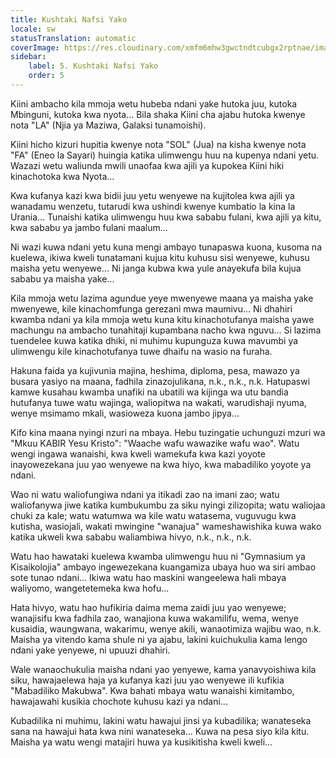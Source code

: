 ```yaml
---
title: Kushtaki Nafsi Yako
locale: sw
statusTranslation: automatic
coverImage: https://res.cloudinary.com/xmfm6mhw3gwctndtcubgx2rptnae/image/upload/v1740468922/small_cover_tratado_de_psicologia_revolucionaria_a4c0dca4e0.webp
sidebar:
    label: 5. Kushtaki Nafsi Yako
    order: 5
---
```

Kiini ambacho kila mmoja wetu hubeba ndani yake hutoka juu, kutoka Mbinguni, kutoka kwa nyota... Bila shaka Kiini cha ajabu hutoka kwenye nota "LA" (Njia ya Maziwa, Galaksi tunamoishi).

Kiini hicho kizuri hupitia kwenye nota "SOL" (Jua) na kisha kwenye nota "FA" (Eneo la Sayari) huingia katika ulimwengu huu na kupenya ndani yetu. Wazazi wetu waliunda mwili unaofaa kwa ajili ya kupokea Kiini hiki kinachotoka kwa Nyota...

Kwa kufanya kazi kwa bidii juu yetu wenyewe na kujitolea kwa ajili ya wanadamu wenzetu, tutarudi kwa ushindi kwenye kumbatio la kina la Urania... Tunaishi katika ulimwengu huu kwa sababu fulani, kwa ajili ya kitu, kwa sababu ya jambo fulani maalum...

Ni wazi kuwa ndani yetu kuna mengi ambayo tunapaswa kuona, kusoma na kuelewa, ikiwa kweli tunatamani kujua kitu kuhusu sisi wenyewe, kuhusu maisha yetu wenyewe... Ni janga kubwa kwa yule anayekufa bila kujua sababu ya maisha yake...

Kila mmoja wetu lazima agundue yeye mwenyewe maana ya maisha yake mwenyewe, kile kinachomfunga gerezani mwa maumivu... Ni dhahiri kwamba ndani ya kila mmoja wetu kuna kitu kinachotufanya maisha yawe machungu na ambacho tunahitaji kupambana nacho kwa nguvu... Si lazima tuendelee kuwa katika dhiki, ni muhimu kupunguza kuwa mavumbi ya ulimwengu kile kinachotufanya tuwe dhaifu na wasio na furaha.

Hakuna faida ya kujivunia majina, heshima, diploma, pesa, mawazo ya busara yasiyo na maana, fadhila zinazojulikana, n.k., n.k., n.k. Hatupaswi kamwe kusahau kwamba unafiki na ubatili wa kijinga wa utu bandia hutufanya tuwe watu wajinga, waliopitwa na wakati, warudishaji nyuma, wenye msimamo mkali, wasioweza kuona jambo jipya...

Kifo kina maana nyingi nzuri na mbaya. Hebu tuzingatie uchunguzi mzuri wa "Mkuu KABIR Yesu Kristo": "Waache wafu wawazike wafu wao". Watu wengi ingawa wanaishi, kwa kweli wamekufa kwa kazi yoyote inayowezekana juu yao wenyewe na kwa hiyo, kwa mabadiliko yoyote ya ndani.

Wao ni watu waliofungiwa ndani ya itikadi zao na imani zao; watu waliofanywa jiwe katika kumbukumbu za siku nyingi zilizopita; watu waliojaa chuki za kale; watu watumwa wa kile watu watasema, vuguvugu kwa kutisha, wasiojali, wakati mwingine "wanajua" wameshawishika kuwa wako katika ukweli kwa sababu waliambiwa hivyo, n.k., n.k., n.k.

Watu hao hawataki kuelewa kwamba ulimwengu huu ni "Gymnasium ya Kisaikolojia" ambayo ingewezekana kuangamiza ubaya huo wa siri ambao sote tunao ndani... Ikiwa watu hao maskini wangeelewa hali mbaya waliyomo, wangetetemeka kwa hofu...

Hata hivyo, watu hao hufikiria daima mema zaidi juu yao wenyewe; wanajisifu kwa fadhila zao, wanajiona kuwa wakamilifu, wema, wenye kusaidia, waungwana, wakarimu, wenye akili, wanaotimiza wajibu wao, n.k. Maisha ya vitendo kama shule ni ya ajabu, lakini kuichukulia kama lengo ndani yake yenyewe, ni upuuzi dhahiri.

Wale wanaochukulia maisha ndani yao yenyewe, kama yanavyoishiwa kila siku, hawajaelewa haja ya kufanya kazi juu yao wenyewe ili kufikia "Mabadiliko Makubwa". Kwa bahati mbaya watu wanaishi kimitambo, hawajawahi kusikia chochote kuhusu kazi ya ndani...

Kubadilika ni muhimu, lakini watu hawajui jinsi ya kubadilika; wanateseka sana na hawajui hata kwa nini wanateseka... Kuwa na pesa siyo kila kitu. Maisha ya watu wengi matajiri huwa ya kusikitisha kweli kweli...

